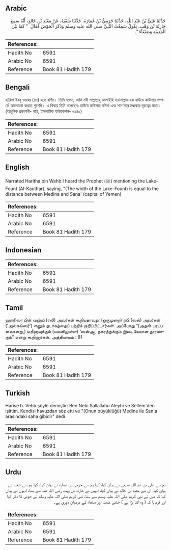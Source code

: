 ## Arabic


<div dir="rtl" lang="ar" style={{fontSize:'larger',backgroundColor:'#f8f9fa',padding:20}}>
حَدَّثَنَا عَلِيُّ بْنُ عَبْدِ اللَّهِ، حَدَّثَنَا حَرَمِيُّ بْنُ عُمَارَةَ، حَدَّثَنَا شُعْبَةُ، عَنْ مَعْبَدِ بْنِ خَالِدٍ، أَنَّهُ سَمِعَ حَارِثَةَ بْنَ وَهْبٍ، يَقُولُ سَمِعْتُ النَّبِيَّ صلى الله عليه وسلم وَذَكَرَ الْحَوْضَ فَقَالَ ‏ "‏ كَمَا بَيْنَ الْمَدِينَةِ وَصَنْعَاءَ ‏"‏‏.‏
</div>
<div style={{backgroundColor:'#f8f9fa',padding:20, marginBottom: 10}}><table> <thead> <tr> <th>References:</th> <th></th> </tr> </thead> <tbody><tr><td>Hadith No</td><td>6591</td></tr><tr><td>Arabic No</td><td>6591</td></tr><tr><td>Reference</td><td>Book 81 Hadith 179</td></tr></tbody></table></div>

## Bengali


<div dir="ltr" lang="bn" style={{fontSize:'larger',backgroundColor:'#f8f9fa',padding:20}}>
হারিসা ইবনু ওয়াহ্ব (রাঃ) হতে বর্ণিত। তিনি বলেন, আমি নবী সাল্লাল্লাহু আলাইহি ওয়াসাল্লাম-কে হাউযে কাউসার সম্পর্কে আলোচনা করতে শুনেছি। এ বিষয়ে তিনি বলেছেনঃ হাউযে কাউসার মদিনা এবং সান‘আর মধ্যকার দূরত্বের মতো। (আধুনিক প্রকাশনী- নাই, ইসলামিক ফাউন্ডেশন- ৬১৪০)
</div>
<div style={{backgroundColor:'#f8f9fa',padding:20, marginBottom: 10}}><table> <thead> <tr> <th>References:</th> <th></th> </tr> </thead> <tbody><tr><td>Hadith No</td><td>6591</td></tr><tr><td>Arabic No</td><td>6591</td></tr><tr><td>Reference</td><td>Book 81 Hadith 179</td></tr></tbody></table></div>

## English


<div dir="ltr" lang="en" style={{fontSize:'larger',backgroundColor:'#f8f9fa',padding:20}}>
Narrated Haritha bin Wahb:I heard the Prophet (ﷺ) mentioning the Lake-Fount (Al-Kauthar), saying, "(The width of the Lake-Fount) is equal to the distance between Medina and Sana' (capital of Yemen)
</div>
<div style={{backgroundColor:'#f8f9fa',padding:20, marginBottom: 10}}><table> <thead> <tr> <th>References:</th> <th></th> </tr> </thead> <tbody><tr><td>Hadith No</td><td>6591</td></tr><tr><td>Arabic No</td><td>6591</td></tr><tr><td>Reference</td><td>Book 81 Hadith 179</td></tr></tbody></table></div>

## Indonesian


<div dir="ltr" lang="id" style={{fontSize:'larger',backgroundColor:'#f8f9fa',padding:20}}>

</div>
<div style={{backgroundColor:'#f8f9fa',padding:20, marginBottom: 10}}><table> <thead> <tr> <th>References:</th> <th></th> </tr> </thead> <tbody><tr><td>Hadith No</td><td>6591</td></tr><tr><td>Arabic No</td><td>6591</td></tr><tr><td>Reference</td><td>Book 81 Hadith 179</td></tr></tbody></table></div>

## Tamil


<div dir="ltr" lang="ta" style={{fontSize:'larger',backgroundColor:'#f8f9fa',padding:20}}>
ஹாரிஸா பின் வஹ்ப் (ரலி) அவர்கள் கூறியதாவது: (ஒருமுறை) நபி (ஸல்) அவர்கள் (‘அல்கவ்ஸர்’) எனும் தடாகத்தைப் பற்றிக் குறிப்பிட்டார்கள். அப்போது “(அதன் பரப்பளவானது,) மதீனாவுக்கும் (யமனிலுள்ள) ‘ஸன்ஆ’ நகரத்துக்கும் இடையேயான தூரமாகும்” என்று கூறினார்கள். அத்தியாயம் : 81
</div>
<div style={{backgroundColor:'#f8f9fa',padding:20, marginBottom: 10}}><table> <thead> <tr> <th>References:</th> <th></th> </tr> </thead> <tbody><tr><td>Hadith No</td><td>6591</td></tr><tr><td>Arabic No</td><td>6591</td></tr><tr><td>Reference</td><td>Book 81 Hadith 179</td></tr></tbody></table></div>

## Turkish


<div dir="ltr" lang="tr" style={{fontSize:'larger',backgroundColor:'#f8f9fa',padding:20}}>
Harise b. Vehb şöyle demiştir: Ben Nebi Sallallahu Aleyhi ve Sellem'den işittim. Kendisi havuzdan söz etti ve "(Onun büyüklüğü) Medine ile San'a arasındaki saha gibidir" dedi
</div>
<div style={{backgroundColor:'#f8f9fa',padding:20, marginBottom: 10}}><table> <thead> <tr> <th>References:</th> <th></th> </tr> </thead> <tbody><tr><td>Hadith No</td><td>6591</td></tr><tr><td>Arabic No</td><td>6591</td></tr><tr><td>Reference</td><td>Book 81 Hadith 179</td></tr></tbody></table></div>

## Urdu


<div dir="rtl" lang="ur" style={{fontSize:'larger',backgroundColor:'#f8f9fa',padding:20}}>
ہم سے علی بن عبداللہ مدینی نے بیان کیا، کہا ہم سے حرمی بن عمارہ نے بیان کیا، کہا ہم سے شعبہ نے بیان کیا، ان سے معبد بن خالد نے بیان کیا، انہیں نے حارثہ بن وہب رضی اللہ عنہ سے سنا، انہوں نے بیان کیا کہ میں نے نبی کریم صلی اللہ علیہ وسلم سے سنا، نبی کریم صلی اللہ علیہ وسلم نے حوض کا ذکر کیا اور فرمایا کہ ( وہ اتنا بڑا ہے ) جتنی مدینہ اور صنعاء کے درمیان دوری ہے۔
</div>
<div style={{backgroundColor:'#f8f9fa',padding:20, marginBottom: 10}}><table> <thead> <tr> <th>References:</th> <th></th> </tr> </thead> <tbody><tr><td>Hadith No</td><td>6591</td></tr><tr><td>Arabic No</td><td>6591</td></tr><tr><td>Reference</td><td>Book 81 Hadith 179</td></tr></tbody></table></div>